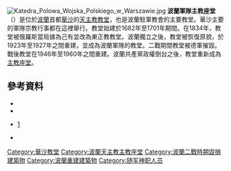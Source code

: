 [[File:Katedra_Polowa_Wojska_Polskiego_w_Warszawie.jpg|thumb]]
'''波蘭軍隊主教座堂'''（{{lang-pl|Katedra Polowa Wojska Polskiego}}）是位於[[波蘭|波蘭]]首都[[華沙|華沙]]的[[天主教|天主教]][[教堂|教堂]]，也是波蘭駐軍教會的主要教堂。華沙主要的軍隊宗教行事都在這裡舉行。教堂始建於1682年至1701年期間。在1834年，教堂被俄羅斯當局據為己有並改為東正教教堂。波蘭獨立之後，教堂被恢復原貌，於1923年至1927年之間重建，並成為波蘭軍隊的教堂。二戰期間教堂被德軍摧毀。戰後教堂在1946年至1960年之間重建。波蘭共產黨政權倒台之後，教堂重新成為[[主教座堂|主教座堂]]。

==參考資料==
* {{cite web | author= | title=Katedra Polowa Wojska Polskiego | publisher= | year=2005 | work=Wieżowce Warszawy (The Scy-Scrapers of Warsaw) | url=http://wiezowcewarszawy.w.interia.pl/kosc_garn.htm | accessdate=2006-05-11 | language=pl | archive-url=https://web.archive.org/web/20120204190016/http://wiezowcewarszawy.w.interia.pl/kosc_garn.htm | archive-date=2012-02-04 | dead-url=yes }}
* {{cite book | author =Rev. Grzegorz Kalwarczyk | title =Kościoły lewobrzeżnej Warszawy. Nasze dziedzictwo. Churches on the left-bank of Warsaw. Our heritage | year =2004 | editor = | pages =16–21 | chapter =excerpt | chapterurl =http://www.ordynariat.opoka.org.pl/artykul_wiecej.php?idartykul=22 | publisher =Opoka | location =Bydgoszcz | id = | url = | format = | accessdate =2006-05-11 | language =pl | archive-date =2007-03-23 | archive-url =https://web.archive.org/web/20070323175046/http://www.ordynariat.opoka.org.pl/artykul_wiecej.php?idartykul=22 | dead-url =no }}
* {{cite book | author = | coauthors = | title =Katedra polowa Wojska Polskiego w Warszawie | year =1995 | editor = | chapter = | chapterurl = | publisher =Parol | location =Warsaw | isbn =83-85331-41-7 | url = | format = | accessdate =| page =63 |language=pl}} [https://web.archive.org/web/20060930155640/http://www.tanieksiazki.com.pl/go/_info/?id=590]
* {{cite web | author=Ryszard Mączewski | title=Kościół pw Matki Bożej Królowej Polski | publisher= | year=2005 | work=Architektura przedwojennej Warszawy | url=http://www.warszawa1939.pl/index.php?r1=dluga_15_kosciol&r3=0 | accessdate=2006-05-10 | language=pl | archive-date=2016-03-03 | archive-url=https://web.archive.org/web/20160303225505/http://www.warszawa1939.pl/index.php?r1=dluga_15_kosciol&r3=0 | dead-url=no }}
{{Refend}}
{{commons category|Church of Our Lady Queen of the Polish Crown}}

[[Category:華沙教堂|Category:華沙教堂]]
[[Category:波蘭天主教主教座堂|Category:波蘭天主教主教座堂]]
[[Category:波蘭二戰時期毀損建築物|Category:波蘭二戰時期毀損建築物]]
[[Category:波蘭重建建築物|Category:波蘭重建建築物]]
[[Category:随军神职人员|Category:随军神职人员]]